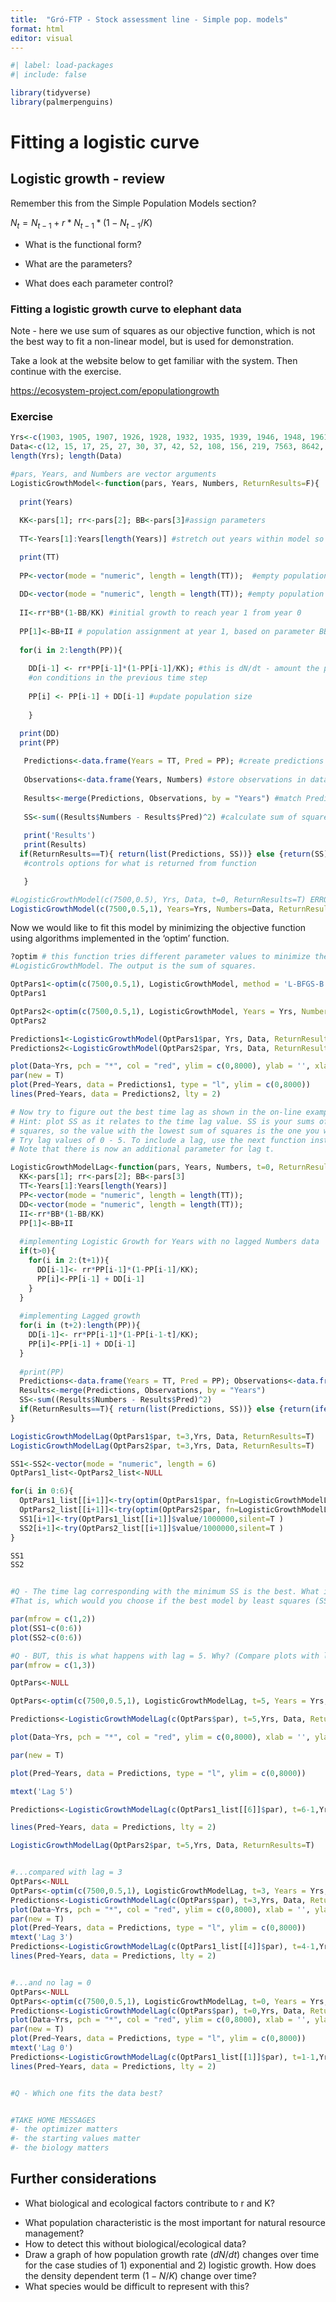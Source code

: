 ```yaml
---
title:  "Gró-FTP - Stock assessment line - Simple pop. models"
format: html
editor: visual
---
```


```r
#| label: load-packages
#| include: false

library(tidyverse)
library(palmerpenguins)
```

# Fitting a logistic curve

## Logistic growth - review

Remember this from the Simple Population Models section?

$N_t = N_{t-1} + r*N_{t-1}*(1-N_{t-1}/K)$

-   What is the functional form?

-   What are the parameters?

-   What does each parameter control?

### Fitting a logistic growth curve to elephant data

Note - here we use sum of squares as our objective function, which is not the best way to fit a non-linear model, but is used for demonstration.

Take a look at the website below to get familiar with the system. Then continue with the exercise.

<https://ecosystem-project.com/epopulationgrowth>

### Exercise

```r

Yrs<-c(1903, 1905, 1907, 1926, 1928, 1932, 1935, 1939, 1946, 1948, 1961, 1964, 1967, 1970, 1972, 1974, 1976, 1979, 1982, 1985, 1988, 1990, 1993, 1996)
Data<-c(12, 15, 17, 25, 27, 30, 37, 42, 52, 108, 156, 219, 7563, 8642, 7378, 7245, 6983, 7367, 7689, 8503, 7654, 6803, 7204, 7343)
length(Yrs); length(Data)

#pars, Years, and Numbers are vector arguments
LogisticGrowthModel<-function(pars, Years, Numbers, ReturnResults=F){
  
  print(Years)
  
  KK<-pars[1]; rr<-pars[2]; BB<-pars[3]#assign parameters
  
  TT<-Years[1]:Years[length(Years)] #stretch out years within model so no missing years

  print(TT)
  
  PP<-vector(mode = "numeric", length = length(TT));  #empty population size vector
  
  DD<-vector(mode = "numeric", length = length(TT)); #empty population growth vector
  
  II<-rr*BB*(1-BB/KK) #initial growth to reach year 1 from year 0
  
  PP[1]<-BB+II # population assignment at year 1, based on parameter BB (initial population)
  
  for(i in 2:length(PP)){ 
    
    DD[i-1] <- rr*PP[i-1]*(1-PP[i-1]/KK); #this is dN/dt - amount the population grows based
    #on conditions in the previous time step
    
    PP[i] <- PP[i-1] + DD[i-1] #update population size
    
    } 

  print(DD)
  print(PP)
  
   Predictions<-data.frame(Years = TT, Pred = PP); #create predictions
   
   Observations<-data.frame(Years, Numbers) #store observations in data frame
   
   Results<-merge(Predictions, Observations, by = "Years") #match Predictions and Observations by Year
  
   SS<-sum((Results$Numbers - Results$Pred)^2) #calculate sum of squares: sum((obs - pred)^2)
  
   print('Results')
   print(Results)
  if(ReturnResults==T){ return(list(Predictions, SS))} else {return(SS)}
   #controls options for what is returned from function

   }

#LogisticGrowthModel(c(7500,0.5), Yrs, Data, t=0, ReturnResults=T) ERROR
LogisticGrowthModel(c(7500,0.5,1), Years=Yrs, Numbers=Data, ReturnResults=T)


```

Now we would like to fit this model by minimizing the objective function using algorithms implemented in the 'optim' function.

```r
?optim # this function tries different parameter values to minimize the output of 
#LogisticGrowthModel. The output is the sum of squares.

OptPars1<-optim(c(7500,0.5,1), LogisticGrowthModel, method = 'L-BFGS-B', Years = Yrs, Numbers = Data, lower = c(2000, 0,0.8), upper = c(10000, 1,100), control = list(maxit = 50000))
OptPars1

OptPars2<-optim(c(7500,0.5,1), LogisticGrowthModel, Years = Yrs, Numbers = Data, control = list(maxit = 50000))
OptPars2

Predictions1<-LogisticGrowthModel(OptPars1$par, Yrs, Data, ReturnResults=T)[[1]]
Predictions2<-LogisticGrowthModel(OptPars2$par, Yrs, Data, ReturnResults=T)[[1]]

plot(Data~Yrs, pch = "*", col = "red", ylim = c(0,8000), ylab = '', xlab = '')
par(new = T)
plot(Pred~Years, data = Predictions1, type = "l", ylim = c(0,8000))
lines(Pred~Years, data = Predictions2, lty = 2)

# Now try to figure out the best time lag as shown in the on-line example. 
# Hint: plot SS as it relates to the time lag value. SS is your sums of 
# squares, so the value with the lowest sum of squares is the one you want. 
# Try lag values of 0 - 5. To include a lag, use the next function instead. 
# Note that there is now an additional parameter for lag t.

LogisticGrowthModelLag<-function(pars, Years, Numbers, t=0, ReturnResults=F){
  KK<-pars[1]; rr<-pars[2]; BB<-pars[3]
  TT<-Years[1]:Years[length(Years)]
  PP<-vector(mode = "numeric", length = length(TT));
  DD<-vector(mode = "numeric", length = length(TT)); 
  II<-rr*BB*(1-BB/KK)
  PP[1]<-BB+II
  
  #implementing Logistic Growth for Years with no lagged Numbers data
  if(t>0){
    for(i in 2:(t+1)){ 
      DD[i-1]<- rr*PP[i-1]*(1-PP[i-1]/KK);
      PP[i]<-PP[i-1] + DD[i-1]
    }
  }
  
  #implementing Lagged growth
  for(i in (t+2):length(PP)){ 
    DD[i-1]<- rr*PP[i-1]*(1-PP[i-1-t]/KK); 
    PP[i]<-PP[i-1] + DD[i-1]
  }
  
  #print(PP) 
  Predictions<-data.frame(Years = TT, Pred = PP); Observations<-data.frame(Years, Numbers)
  Results<-merge(Predictions, Observations, by = "Years")
  SS<-sum((Results$Numbers - Results$Pred)^2)
  if(ReturnResults==T){ return(list(Predictions, SS))} else {return(ifelse(is.infinite(SS), 10000000000, SS))}
}

LogisticGrowthModelLag(OptPars1$par, t=3,Yrs, Data, ReturnResults=T)
LogisticGrowthModelLag(OptPars2$par, t=3,Yrs, Data, ReturnResults=T)

SS1<-SS2<-vector(mode = "numeric", length = 6)
OptPars1_list<-OptPars2_list<-NULL

for(i in 0:6){
  OptPars1_list[[i+1]]<-try(optim(OptPars1$par, fn=LogisticGrowthModelLag, t=i, method = 'L-BFGS-B', Years = Yrs, Numbers = Data, lower = c(2000, 0,0.8), upper = c(10000, 1,100), control = list(maxit = 50000)), silent=T)
  OptPars2_list[[i+1]]<-try(optim(OptPars2$par, fn=LogisticGrowthModelLag, t=i, Years = Yrs, Numbers = Data, control = list(maxit = 50000)),silent=T)
  SS1[i+1]<-try(OptPars1_list[[i+1]]$value/1000000,silent=T )
  SS2[i+1]<-try(OptPars2_list[[i+1]]$value/1000000,silent=T )
}

SS1 
SS2


#Q - The time lag corresponding with the minimum SS is the best. What is time lag is that?
#That is, which would you choose if the best model by least squares (SS)?

par(mfrow = c(1,2))
plot(SS1~c(0:6))
plot(SS2~c(0:6))

#Q - BUT, this is what happens with lag = 5. Why? (Compare plots with lag = 0 - 4)
par(mfrow = c(1,3))

OptPars<-NULL

OptPars<-optim(c(7500,0.5,1), LogisticGrowthModelLag, t=5, Years = Yrs, Numbers = Data)

Predictions<-LogisticGrowthModelLag(c(OptPars$par), t=5,Yrs, Data, ReturnResults=T)[[1]]

plot(Data~Yrs, pch = "*", col = "red", ylim = c(0,8000), xlab = '', ylab = '')

par(new = T)

plot(Pred~Years, data = Predictions, type = "l", ylim = c(0,8000))

mtext('Lag 5')

Predictions<-LogisticGrowthModelLag(c(OptPars1_list[[6]]$par), t=6-1,Yrs, Data, ReturnResults=T)[[1]]

lines(Pred~Years, data = Predictions, lty = 2)

LogisticGrowthModelLag(OptPars2$par, t=5,Yrs, Data, ReturnResults=T)


#...compared with lag = 3
OptPars<-NULL
OptPars<-optim(c(7500,0.5,1), LogisticGrowthModelLag, t=3, Years = Yrs, Numbers = Data)
Predictions<-LogisticGrowthModelLag(c(OptPars$par), t=3,Yrs, Data, ReturnResults=T)[[1]]
plot(Data~Yrs, pch = "*", col = "red", ylim = c(0,8000), xlab = '', ylab = '')
par(new = T)
plot(Pred~Years, data = Predictions, type = "l", ylim = c(0,8000))
mtext('Lag 3')
Predictions<-LogisticGrowthModelLag(c(OptPars1_list[[4]]$par), t=4-1,Yrs, Data, ReturnResults=T)[[1]]
lines(Pred~Years, data = Predictions, lty = 2)


#...and no lag = 0
OptPars<-NULL
OptPars<-optim(c(7500,0.5,1), LogisticGrowthModelLag, t=0, Years = Yrs, Numbers = Data)
Predictions<-LogisticGrowthModelLag(c(OptPars$par), t=0,Yrs, Data, ReturnResults=T)[[1]]
plot(Data~Yrs, pch = "*", col = "red", ylim = c(0,8000), xlab = '', ylab = '')
par(new = T)
plot(Pred~Years, data = Predictions, type = "l", ylim = c(0,8000))
mtext('Lag 0')
Predictions<-LogisticGrowthModelLag(c(OptPars1_list[[1]]$par), t=1-1,Yrs, Data, ReturnResults=T)[[1]]
lines(Pred~Years, data = Predictions, lty = 2)


#Q - Which one fits the data best?


#TAKE HOME MESSAGES
#- the optimizer matters
#- the starting values matter
#- the biology matters
```

## Further considerations

-   What biological and ecological factors contribute to r and K?

<!-- -->

-   What population characteristic is the most important for natural resource management?
-   How to detect this without biological/ecological data?
-   Draw a graph of how population growth rate ($dN/dt$) changes over time for the case studies of 1) exponential and 2) logistic growth. How does the density dependent term $(1-N/K)$ change over time?
-   What species would be difficult to represent with this?
